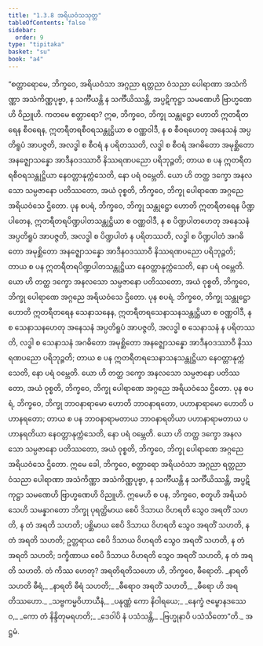 ```yaml
---
title: "1.3.8 အရိယဝံသသုတ္တ"
tableOfContents: false
sidebar:
  order: 9
type: "tipitaka"
basket: "su"
book: "a4"
---
```



<DynamicBreadcrumb />

<Division number="28" book="a4">

<Paragraph number="188" book="a4">
“စတ္တာရောမေ, ဘိက္ခဝေ, အရိယဝံသာ အဂ္ဂညာ ရတ္တညာ ဝံသညာ ပေါရာဏာ အသံကိဏ္ဏာ အသံကိဏ္ဏပုဗ္ဗာ, န သင်္ကီယန္တိ န သင်္ကီယိဿန္တိ, အပ္ပဋိကုဋ္ဌာ သမဏေဟိ ဗြာဟ္မဏေဟိ ဝိညူဟိ. ကတမေ စတ္တာရော? ဣဓ, ဘိက္ခဝေ, ဘိက္ခု သန္တုဋ္ဌော ဟောတိ ဣတရီတရေန စီဝရေန, ဣတရီတရစီဝရသန္တုဋ္ဌိယာ စ ဝဏ္ဏဝါဒီ, န စ စီဝရဟေတု အနေသနံ အပ္ပတိရူပံ အာပဇ္ဇတိ, အလဒ္ဓါ စ စီဝရံ န ပရိတဿတိ, လဒ္ဓါ စ စီဝရံ အဂဓိတော အမုစ္ဆိတော အနဇ္ဈောသန္နော အာဒီနဝဒဿာဝီ နိဿရဏပညော ပရိဘုဉ္ဇတိ; တာယ စ ပန ဣတရီတရစီဝရသန္တုဋ္ဌိယာ နေဝတ္တာနုက္ကံသေတိ, နော ပရံ ဝမ္ဘေတိ. ယော ဟိ တတ္ထ ဒက္ခော အနလသော သမ္ပဇာနော ပတိဿတော, အယံ ဝုစ္စတိ, ဘိက္ခဝေ, ဘိက္ခု ပေါရာဏေ အဂ္ဂညေ အရိယဝံသေ ဌိတော.
</Paragraph>

<Paragraph number="189" book="a4">
ပုန စပရံ, ဘိက္ခဝေ, ဘိက္ခု သန္တုဋ္ဌော ဟောတိ ဣတရီတရေန ပိဏ္ဍပါတေန, ဣတရီတရပိဏ္ဍပါတသန္တုဋ္ဌိယာ စ ဝဏ္ဏဝါဒီ, န စ ပိဏ္ဍပါတဟေတု အနေသနံ အပ္ပတိရူပံ အာပဇ္ဇတိ, အလဒ္ဓါ စ ပိဏ္ဍပါတံ န ပရိတဿတိ, လဒ္ဓါ စ ပိဏ္ဍပါတံ အဂဓိတော အမုစ္ဆိတော အနဇ္ဈောသန္နော အာဒီနဝဒဿာဝီ နိဿရဏပညော ပရိဘုဉ္ဇတိ; တာယ စ ပန ဣတရီတရပိဏ္ဍပါတသန္တုဋ္ဌိယာ နေဝတ္တာနုက္ကံသေတိ, နော ပရံ ဝမ္ဘေတိ. ယော ဟိ တတ္ထ ဒက္ခော အနလသော သမ္ပဇာနော ပတိဿတော, အယံ ဝုစ္စတိ, ဘိက္ခဝေ, ဘိက္ခု ပေါရာဏေ အဂ္ဂညေ အရိယဝံသေ ဌိတော.
</Paragraph>

<Paragraph number="190" book="a4">
ပုန စပရံ, ဘိက္ခဝေ, ဘိက္ခု သန္တုဋ္ဌော ဟောတိ ဣတရီတရေန သေနာသနေန, ဣတရီတရသေနာသနသန္တုဋ္ဌိယာ စ ဝဏ္ဏဝါဒီ, န စ သေနာသနဟေတု အနေသနံ အပ္ပတိရူပံ အာပဇ္ဇတိ, အလဒ္ဓါ စ သေနာသနံ န ပရိတဿတိ, လဒ္ဓါ စ သေနာသနံ အဂဓိတော အမုစ္ဆိတော အနဇ္ဈောသန္နော အာဒီနဝဒဿာဝီ နိဿရဏပညော ပရိဘုဉ္ဇတိ; တာယ စ ပန ဣတရီတရသေနာသနသန္တုဋ္ဌိယာ နေဝတ္တာနုက္ကံသေတိ, နော ပရံ ဝမ္ဘေတိ. ယော ဟိ တတ္ထ ဒက္ခော အနလသော သမ္ပဇာနော ပတိဿတော, အယံ ဝုစ္စတိ, ဘိက္ခဝေ, ဘိက္ခု ပေါရာဏေ အဂ္ဂညေ အရိယဝံသေ ဌိတော.
</Paragraph>

<Paragraph number="191" book="a4">
ပုန စပရံ, ဘိက္ခဝေ, ဘိက္ခု ဘာဝနာရာမော ဟောတိ ဘာဝနာရတော, ပဟာနာရာမော ဟောတိ ပဟာနရတော; တာယ စ ပန ဘာဝနာရာမတာယ ဘာဝနာရတိယာ ပဟာနာရာမတာယ ပဟာနရတိယာ နေဝတ္တာနုက္ကံသေတိ, နော ပရံ ဝမ္ဘေတိ. ယော ဟိ တတ္ထ ဒက္ခော အနလသော သမ္ပဇာနော ပတိဿတော, အယံ ဝုစ္စတိ, ဘိက္ခဝေ, ဘိက္ခု ပေါရာဏေ အဂ္ဂညေ အရိယဝံသေ ဌိတော. ဣမေ ခေါ, ဘိက္ခဝေ, စတ္တာရော အရိယဝံသာ အဂ္ဂညာ ရတ္တညာ ဝံသညာ ပေါရာဏာ အသံကိဏ္ဏာ အသံကိဏ္ဏပုဗ္ဗာ, န သင်္ကီယန္တိ န သင်္ကီယိဿန္တိ, အပ္ပဋိကုဋ္ဌာ သမဏေဟိ ဗြာဟ္မဏေဟိ ဝိညူဟိ.
</Paragraph>

<Paragraph number="192" book="a4">
ဣမေဟိ စ ပန, ဘိက္ခဝေ, စတူဟိ အရိယဝံသေဟိ သမန္နာဂတော ဘိက္ခု ပုရတ္ထိမာယ စေပိ ဒိသာယ ဝိဟရတိ သွေဝ အရတိံ သဟတိ, န တံ အရတိ သဟတိ; ပစ္ဆိမာယ စေပိ ဒိသာယ ဝိဟရတိ သွေဝ အရတိံ သဟတိ, န တံ အရတိ သဟတိ; ဥတ္တရာယ စေပိ ဒိသာယ ဝိဟရတိ သွေဝ အရတိံ သဟတိ, န တံ အရတိ သဟတိ; ဒက္ခိဏာယ စေပိ ဒိသာယ ဝိဟရတိ သွေဝ အရတိံ သဟတိ, န တံ အရတိ သဟတိ. တံ ကိဿ ဟေတု? အရတိရတိသဟော ဟိ, ဘိက္ခဝေ, ဓီရောတိ.
</Paragraph>

<Paragraph number="193" type="verses" book="a4">
_နာရတိ သဟတိ ဓီရံ,_  
_နာရတိ ဓီရံ သဟတိ;_  
_ဓီရောဝ အရတိံ သဟတိ,_  
_ဓီရော ဟိ အရတိဿဟော._  

</Paragraph>

<Paragraph number="194" type="verses" book="a4">
_သဗ္ဗကမ္မဝိဟာယီနံ,_  
_ပနုဏ္ဏံ ကော နိဝါရယေ;_  
_နေက္ခံ ဇမ္ဗောနဒဿေဝ,_  
_ကော တံ နိန္ဒိတုမရဟတိ;_  
_ဒေဝါပိ နံ ပသံသန္တိ,_  
_ဗြဟ္မုနာပိ ပသံသိတော”တိ._  


</Paragraph>
</Division>

<Paragraph number="195" type="center" book="a4">
အဋ္ဌမံ.
</Paragraph>